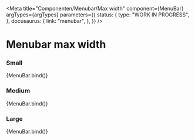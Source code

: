 
<Meta
  title="Componenten/Menubar/Max width"
  component={MenuBar}
  argTypes={argTypes}
  parameters={{
    status: {
      type: "WORK IN PROGRESS",
    },
    docusaurus: {
      link: "menubar",
    },
  }}
/>

# Menubar max width

### Small

<Canvas>
  <Story name="Small" args={{ ...defaultArgs, iconPlacement: "before", menuMaxWidth: "sm" }}>
    {MenuBar.bind()}
  </Story>
</Canvas>

### Medium

<Canvas>
  <Story name="Medium" args={{ ...defaultArgs, iconPlacement: "before", menuMaxWidth: "md" }}>
    {MenuBar.bind()}
  </Story>
</Canvas>

### Large

<Canvas>
  <Story name="Large" args={{ ...defaultArgs, iconPlacement: "before", menuMaxWidth: "lg" }}>
    {MenuBar.bind()}
  </Story>
</Canvas>
